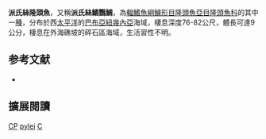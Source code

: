 {{Speciesbox
| name = 派氏絲隆頭魚
| status = LC
| status_system = IUCN3.1
| genus = Cirrhilabrus
| species = pylei
| authority = Allen & Randall, 1996
| synonyms = 
}}

'''派氏絲隆頭魚'''，又稱'''派氏絲鰭鸚鯛'''，為[[輻鰭魚綱|輻鰭魚綱]][[鱸形目|鱸形目]][[隆頭魚亞目|隆頭魚亞目]][[隆頭魚科|隆頭魚科]]的其中一[[種|種]]，分布於西[[太平洋|太平洋]]的[[巴布亞紐幾內亞|巴布亞紐幾內亞]]海域，棲息深度76-82公尺，體長可達9公分，棲息在外海礁坡的碎石區海域，生活習性不明。

== 参考文献 ==
*{{FishBase_species|genus=Cirrhilabrus|species=pylei|year=2013|month=7}}

== 擴展閱讀 ==
{{refbegin}}
{{wikispecies-inline|Cirrhilabrus pylei|派氏絲隆頭魚}}
{{refend}}
{{Taxonbar|from=Q2422947}}

[[Category:IUCN红色名录无危物种|CP]]
[[Category:絲隆頭魚屬|pylei]]
[[Category:1996年描述的鱼类|C]]


{{鱸形目小作品}}